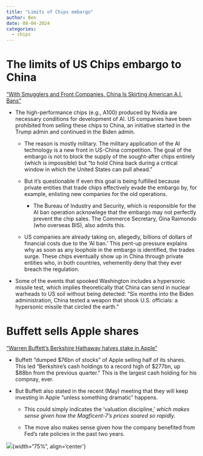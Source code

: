 ```yaml
---
title: "Limits of Chips embargo"
author: Ben
date: 08-04-2024
categories:
  - chips
---
```


# The limits of US Chips embargo to China

["With Smugglers and Front Companies, China Is Skirting American A.I. Bans"](https://www.nytimes.com/2024/08/04/technology/china-ai-microchips.html)

- The high-performance chips (e.g., A100) produced by Nvidia are necessary conditions for development of AI. US companies have been prohibited from selling these chips to China, an initiative started in the Trump admin and continued in the Biden admin.

  - The reason is mostly military. The military application of the AI technology is a new front in US-China competition. The goal of the embargo is not to block the supply of the sought-after chips entirely (which is impossible) but "to hold China back during a critical window in which the United States can pull ahead."
  
  - But it's questionable if even this goal is being fulfilled because private entities that trade chips effectively evade the embargo by, for example, enlisting new companies for the old operations. 
    - The Bureau of Industry and Security, which is responsible for the AI ban operation acknowlege that the embargo may not perfectly prevent the chip sales. The Commerce Secretary, Gina Raimondo (who overseas BIS), also admits this. 
  
  - US companies are already taking on, allegedly, billions of dollars of financial costs due to the 'AI ban.' This pent-up pressure explains why as soon as any loophole in the embargo is identified, the trades surge. These chips eventually show up in China through private entities who, in both countries, vehemently deny that they ever breach the regulation.    
  
- Some of the events that spooked Washington includes a hypersonic missile test, which implies theoretically that China can send in nuclear warheads to US soil without being detected: "Six months into the Biden administration, China tested a weapon that shook U.S. officials: a hypersonic missile that circled the earth."

# Buffett sells Apple shares 

["Warren Buffett’s Berkshire Hathaway halves stake in Apple"](https://www.ft.com/content/2aa3b542-d4e4-4afb-8d81-89bb734d7b17)


- Buffett "dumped $76bn of stocks" of Apple selling half of its shares. This led "Berkshire’s cash holdings to a record high of $277bn, up $88bn from the previous quarter." This is the largest cash holding for his compnay, ever.

- But Buffett also stated in the recent (May) meeting that they will keep investing in Apple "unless something dramatic" happens.

  - This could simply indicates the 'valuation discipline,' *which makes sense given how the Magficent-7's prices soared so rapidly.*
  
  - The move also makes sense given how the company benefited from Fed's rate policies in the past two years.

![](buffet.jpg){width="75%", align='center'}



